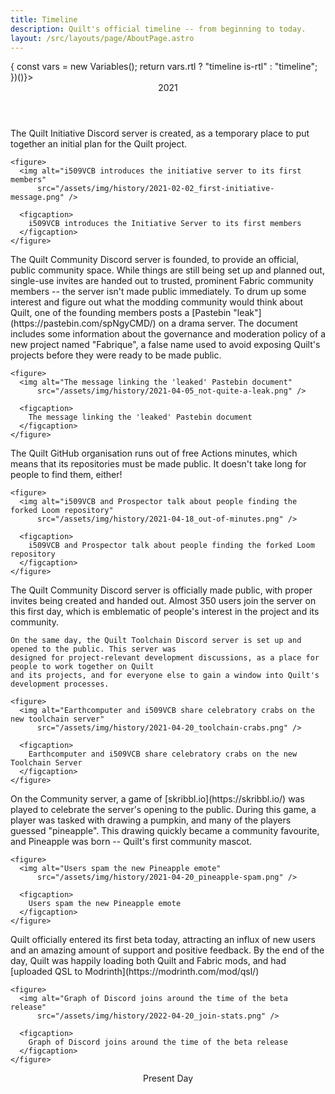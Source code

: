 ```yaml
---
title: Timeline
description: Quilt's official timeline -- from beginning to today.
layout: /src/layouts/page/AboutPage.astro
---
```



<div class={(()=>{
  const vars = new Variables();
  return vars.rtl ? "timeline is-rtl" : "timeline";
})()}>
  <Header>2021</Header>
  
  <Item id="2021-02-02" title="February 2nd, 2021" icon="fas fa-wrench">
    The Quilt Initiative Discord server is created, as a temporary place to put together an initial
    plan for the Quilt project.

    <figure>
      <img alt="i509VCB introduces the initiative server to its first members"
          src="/assets/img/history/2021-02-02_first-initiative-message.png" />

      <figcaption>
        i509VCB introduces the Initiative Server to its first members
      </figcaption>
    </figure>

  </Item>
  <Item id="2021-04-04" title="April 4th, 2021" icon="fas fa-people-carry-box">
    The Quilt Community Discord server is founded, to provide an official, public community space. While
    things are still being set up and planned out, single-use invites are handed out to trusted, prominent
    Fabric community members -- the server isn't made public immediately.
  </Item>
  <Item id="2021-04-05" title="April 5th, 2021" icon="fas fa-eyes">
    To drum up some interest and figure out what the modding community would think about Quilt, one of the
    founding members posts a [Pastebin "leak"](https://pastebin.com/spNgyCMD/) on a drama
    server. The document includes some information about the governance and moderation policy of a new
    project named "Fabrique", a false name used to avoid exposing Quilt's projects before they were ready
    to be made public.

    <figure>
      <img alt="The message linking the 'leaked' Pastebin document"
          src="/assets/img/history/2021-04-05_not-quite-a-leak.png" />

      <figcaption>
        The message linking the 'leaked' Pastebin document
      </figcaption>
    </figure>

  </Item>
  <Item id="2021-04-17" title="April 17th, 2021" icon="fab fa-github">
    The Quilt GitHub organisation runs out of free Actions minutes, which means that its repositories
    must be made public. It doesn't take long for people to find them, either!

    <figure>
      <img alt="i509VCB and Prospector talk about people finding the forked Loom repository"
          src="/assets/img/history/2021-04-18_out-of-minutes.png" />

      <figcaption>
        i509VCB and Prospector talk about people finding the forked Loom repository
      </figcaption>
    </figure>

  </Item>
  <Item id="2021-04-20" title="April 20th, 2021" icon="fas fa-message-smile">
    The Quilt Community Discord server is officially made public, with proper invites being created
    and handed out. Almost 350 users join the server on this first day, which is emblematic of people's
    interest in the project and its community.

    On the same day, the Quilt Toolchain Discord server is set up and opened to the public. This server was
    designed for project-relevant development discussions, as a place for people to work together on Quilt
    and its projects, and for everyone else to gain a window into Quilt's development processes.

    <figure>
      <img alt="Earthcomputer and i509VCB share celebratory crabs on the new toolchain server"
          src="/assets/img/history/2021-04-20_toolchain-crabs.png" />

      <figcaption>
        Earthcomputer and i509VCB share celebratory crabs on the new Toolchain Server
      </figcaption>
    </figure>

  </Item>
  <Item id="2021-04-20-later" title="April 20th, 2021 (Later)" icon="fas fa-pumpkin">
    On the Community server, a game of [skribbl.io](https://skribbl.io/) was played to celebrate
    the server's opening to the public. During this game, a player was tasked with drawing a pumpkin, and
    many of the players guessed "pineapple". This drawing quickly became a community favourite, and
    Pineapple was born -- Quilt's first community mascot.

    <figure>
      <img alt="Users spam the new Pineapple emote"
          src="/assets/img/history/2021-04-20_pineapple-spam.png" />

      <figcaption>
        Users spam the new Pineapple emote
      </figcaption>
    </figure>

  </Item>
  <Item id="2021-04-22" title="April 20th, 2022" icon="fas fa-tags">
    Quilt officially entered its first beta today, attracting an influx of new users and an amazing amount
    of support and positive feedback. By the end of the day, Quilt was happily loading both Quilt and
    Fabric mods, and had [uploaded QSL to Modrinth](https://modrinth.com/mod/qsl/)

    <figure>
      <img alt="Graph of Discord joins around the time of the beta release"
          src="/assets/img/history/2022-04-20_join-stats.png" />

      <figcaption>
        Graph of Discord joins around the time of the beta release
      </figcaption>
    </figure>

  </Item>
  <Header>Present Day</Header>

</div>
